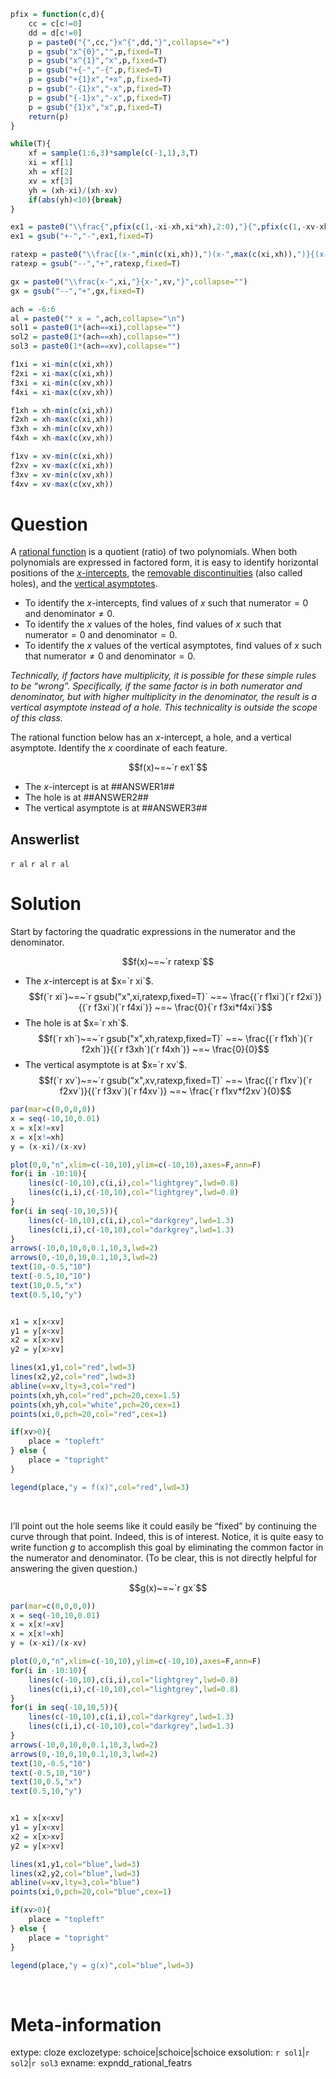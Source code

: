 ```r
pfix = function(c,d){
    cc = c[c!=0]
    dd = d[c!=0]
    p = paste0("{",cc,"}x^{",dd,"}",collapse="+")
    p = gsub("x^{0}","",p,fixed=T)
    p = gsub("x^{1}","x",p,fixed=T)
    p = gsub("+{-","-{",p,fixed=T)
    p = gsub("+{1}x","+x",p,fixed=T)
    p = gsub("-{1}x","-x",p,fixed=T)
    p = gsub("{-1}x","-x",p,fixed=T)
    p = gsub("{1}x","x",p,fixed=T)
    return(p)
}

while(T){
    xf = sample(1:6,3)*sample(c(-1,1),3,T)
    xi = xf[1]
    xh = xf[2]
    xv = xf[3]
    yh = (xh-xi)/(xh-xv)
    if(abs(yh)<10){break}
}

ex1 = paste0("\\frac{",pfix(c(1,-xi-xh,xi*xh),2:0),"}{",pfix(c(1,-xv-xh,xv*xh),2:0),"}",collapse="")
ex1 = gsub("+-","-",ex1,fixed=T)

ratexp = paste0("\\frac{(x-",min(c(xi,xh)),")(x-",max(c(xi,xh)),")}{(x-",min(c(xv,xh)),")(x-",max(c(xv,xh)),")}",collapse="")
ratexp = gsub("--","+",ratexp,fixed=T)

gx = paste0("\\frac{x-",xi,"}{x-",xv,"}",collapse="")
gx = gsub("--","+",gx,fixed=T)

ach = -6:6
al = paste0("* x = ",ach,collapse="\n")
sol1 = paste0(1*(ach==xi),collapse="")
sol2 = paste0(1*(ach==xh),collapse="")
sol3 = paste0(1*(ach==xv),collapse="")

f1xi = xi-min(c(xi,xh))
f2xi = xi-max(c(xi,xh))
f3xi = xi-min(c(xv,xh))
f4xi = xi-max(c(xv,xh))

f1xh = xh-min(c(xi,xh))
f2xh = xh-max(c(xi,xh))
f3xh = xh-min(c(xv,xh))
f4xh = xh-max(c(xv,xh))

f1xv = xv-min(c(xi,xh))
f2xv = xv-max(c(xi,xh))
f3xv = xv-min(c(xv,xh))
f4xv = xv-max(c(xv,xh))

```

Question
========

A [rational function](https://en.wikipedia.org/wiki/Rational_function) is a quotient (ratio) of two polynomials. When both polynomials are expressed in factored form, it is easy to identify horizontal positions of the [$x$-intercepts](https://en.wikipedia.org/wiki/Zero_of_a_function), the [removable discontinuities](https://en.wikipedia.org/wiki/Classification_of_discontinuities#Removable_discontinuity) (also called holes), and the [vertical asymptotes](https://en.wikipedia.org/wiki/Asymptote#Vertical_asymptotes).

* To identify the $x$-intercepts, find values of $x$ such that $\mathrm{numerator} = 0$ and $\mathrm{denominator }\ne 0$.
* To identify the $x$ values of the holes, find values of $x$ such that $\mathrm{numerator} = 0$ and $\mathrm{denominator }= 0$.
* To identify the $x$ values of the vertical asymptotes, find values of $x$ such that $\mathrm{numerator} \ne 0$ and $\mathrm{denominator }= 0$.

*Technically, if factors have multiplicity, it is possible for these simple rules to be "wrong". Specifically, if the same factor is in both numerator and denominator, but with higher multiplicity in the denominator, the result is a vertical asymptote instead of a hole. This technicality is outside the scope of this class.*

The rational function below has an $x$-intercept, a hole, and a vertical asymptote. Identify the $x$ coordinate of each feature.

$$f(x)~=~`r ex1`$$

* The $x$-intercept is at ##ANSWER1##
* The hole is at ##ANSWER2##
* The vertical asymptote is at ##ANSWER3##

Answerlist
--------

`r al`
`r al`
`r al`

Solution
========

Start by factoring the quadratic expressions in the numerator and the denominator.

$$f(x)~=~`r ratexp`$$

* The $x$-intercept is at $x=`r xi`$.
$$f(`r xi`)~=~`r gsub("x",xi,ratexp,fixed=T)` ~=~ \frac{(`r f1xi`)(`r f2xi`)}{(`r f3xi`)(`r f4xi`)} ~=~ \frac{0}{`r f3xi*f4xi`}$$
* The hole is at $x=`r xh`$.
$$f(`r xh`)~=~`r gsub("x",xh,ratexp,fixed=T)` ~=~ \frac{(`r f1xh`)(`r f2xh`)}{(`r f3xh`)(`r f4xh`)} ~=~ \frac{0}{0}$$
* The vertical asymptote is at $x=`r xv`$.
$$f(`r xv`)~=~`r gsub("x",xv,ratexp,fixed=T)` ~=~ \frac{(`r f1xv`)(`r f2xv`)}{(`r f3xv`)(`r f4xv`)} ~=~ \frac{`r f1xv*f2xv`}{0}$$

```r
par(mar=c(0,0,0,0))
x = seq(-10,10,0.01)
x = x[x!=xv]
x = x[x!=xh]
y = (x-xi)/(x-xv)

plot(0,0,"n",xlim=c(-10,10),ylim=c(-10,10),axes=F,ann=F)
for(i in -10:10){
    lines(c(-10,10),c(i,i),col="lightgrey",lwd=0.8)
    lines(c(i,i),c(-10,10),col="lightgrey",lwd=0.8)
}
for(i in seq(-10,10,5)){
    lines(c(-10,10),c(i,i),col="darkgrey",lwd=1.3)
    lines(c(i,i),c(-10,10),col="darkgrey",lwd=1.3)
}
arrows(-10,0,10,0,0.1,10,3,lwd=2)
arrows(0,-10,0,10,0.1,10,3,lwd=2)
text(10,-0.5,"10")
text(-0.5,10,"10")
text(10,0.5,"x")
text(0.5,10,"y")


x1 = x[x<xv]
y1 = y[x<xv]
x2 = x[x>xv]
y2 = y[x>xv]

lines(x1,y1,col="red",lwd=3)
lines(x2,y2,col="red",lwd=3)
abline(v=xv,lty=3,col="red")
points(xh,yh,col="red",pch=20,cex=1.5)
points(xh,yh,col="white",pch=20,cex=1)
points(xi,0,pch=20,col="red",cex=1)

if(xv>0){
    place = "topleft"
} else {
    place = "topright"
}

legend(place,"y = f(x)",col="red",lwd=3)


```
\



I'll point out the hole seems like it could easily be "fixed" by continuing the curve through that point. Indeed, this is of interest. Notice, it is quite easy to write function $g$ to accomplish this goal by eliminating the common factor in the numerator and denominator. (To be clear, this is not directly helpful for answering the given question.)

$$g(x)~=~`r gx`$$

```r
par(mar=c(0,0,0,0))
x = seq(-10,10,0.01)
x = x[x!=xv]
x = x[x!=xh]
y = (x-xi)/(x-xv)

plot(0,0,"n",xlim=c(-10,10),ylim=c(-10,10),axes=F,ann=F)
for(i in -10:10){
    lines(c(-10,10),c(i,i),col="lightgrey",lwd=0.8)
    lines(c(i,i),c(-10,10),col="lightgrey",lwd=0.8)
}
for(i in seq(-10,10,5)){
    lines(c(-10,10),c(i,i),col="darkgrey",lwd=1.3)
    lines(c(i,i),c(-10,10),col="darkgrey",lwd=1.3)
}
arrows(-10,0,10,0,0.1,10,3,lwd=2)
arrows(0,-10,0,10,0.1,10,3,lwd=2)
text(10,-0.5,"10")
text(-0.5,10,"10")
text(10,0.5,"x")
text(0.5,10,"y")


x1 = x[x<xv]
y1 = y[x<xv]
x2 = x[x>xv]
y2 = y[x>xv]

lines(x1,y1,col="blue",lwd=3)
lines(x2,y2,col="blue",lwd=3)
abline(v=xv,lty=3,col="blue")
points(xi,0,pch=20,col="blue",cex=1)

if(xv>0){
    place = "topleft"
} else {
    place = "topright"
}

legend(place,"y = g(x)",col="blue",lwd=3)

```
\

Meta-information
============
extype: cloze
exclozetype: schoice|schoice|schoice
exsolution: `r sol1`|`r sol2`|`r sol3`
exname: expndd_rational_featrs